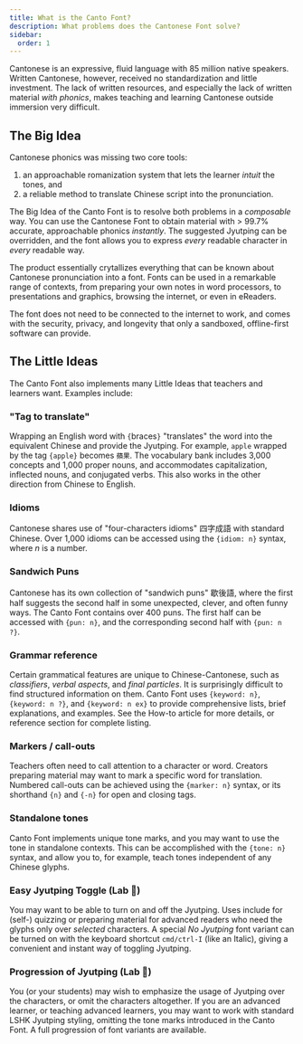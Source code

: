 ```yaml
---
title: What is the Canto Font?
description: What problems does the Cantonese Font solve?
sidebar:
  order: 1
---
```



Cantonese is an expressive, fluid language with 85 million native speakers.  Written Cantonese, however, received no standardization and little investment.  The lack of written resources, and especially the lack of written material *with phonics*, makes teaching and learning Cantonese outside immersion very difficult.

## The Big Idea

Cantonese phonics was missing two core tools:
1. an approachable romanization system that lets the learner *intuit* the tones, and
2. a reliable method to translate Chinese script into the pronunciation.

The Big Idea of the Canto Font is to resolve both problems in a *composable* way.  You can use the Cantonese Font to obtain material with > 99.7% accurate, approachable phonics *instantly*.  The suggested Jyutping can be overridden, and the font allows you to express *every* readable character in *every* readable way.

The product essentially crytallizes everything that can be known about Cantonese pronunciation into a font.  Fonts can be used in a remarkable range of contexts, from preparing your own notes in word processors, to presentations and graphics, browsing the internet, or even in eReaders.

The font does not need to be connected to the internet to work, and comes with the security, privacy, and longevity that only a sandboxed, offline-first software can provide.

## The Little Ideas

The Canto Font also implements many Little Ideas that teachers and learners want.  Examples include:

### "Tag to translate"

Wrapping an English word with `{`braces`}` "translates" the word into the equivalent Chinese and provide the Jyutping.  For example, `apple` wrapped by the tag `{apple}` becomes `蘋果`.  The vocabulary bank includes 3,000 concepts and 1,000 proper nouns, and accommodates capitalization, inflected nouns, and conjugated verbs.  This also works in the other direction from Chinese to English.

### Idioms
Cantonese shares use of "four-characters idioms" 四字成語 with standard Chinese.  Over 1,000 idioms can be accessed using the `{idiom: n}` syntax, where *n* is a number.

### Sandwich Puns
Cantonese has its own collection of "sandwich puns" 歇後語, where the first half suggests the second half in some unexpected, clever, and often funny ways.  The Canto Font contains over 400 puns.  The first half can be accessed with `{pun: n}`, and the corresponding second half with `{pun: n ?}`.

### Grammar reference
Certain grammatical features are unique to Chinese-Cantonese, such as *classifiers*, *verbal aspects*, and *final particles*.  It is surprisingly difficult to find structured information on them.  Canto Font uses `{keyword: n}`, `{keyword: n ?}`, and `{keyword: n ex}` to provide comprehensive lists, brief explanations, and examples.  See the How-to article for more details, or reference section for complete listing.

### Markers / call-outs
Teachers often need to call attention to a character or word.  Creators preparing material may want to mark a specific word for translation.  Numbered call-outs can be achieved using the `{marker: n}` syntax, or its shorthand `{n}` and `{-n}` for open and closing tags.

### Standalone tones
Canto Font implements unique tone marks, and you may want to use the tone in standalone contexts.  This can be accomplished with the `{tone: n}` syntax, and allow you to, for example, teach tones independent of any Chinese glyphs.

### Easy Jyutping Toggle (Lab 🧪)
You may want to be able to turn on and off the Jyutping.  Uses include for (self-) quizzing or preparing material for advanced readers who need the glyphs only over *selected* characters.  A special *No Jyutping* font variant can be turned on with the keyboard shortcut `cmd/ctrl-I` (like an Italic), giving a convenient and instant way of toggling Jyutping.

### Progression of Jyutping (Lab 🧪)
You (or your students) may wish to emphasize the usage of Jyutping over the characters, or omit the characters altogether.  If you are an advanced learner, or teaching advanced learners, you may want to work with standard LSHK Jyutping styling, omitting the tone marks introduced in the Canto Font.  A full progression of font variants are available.

